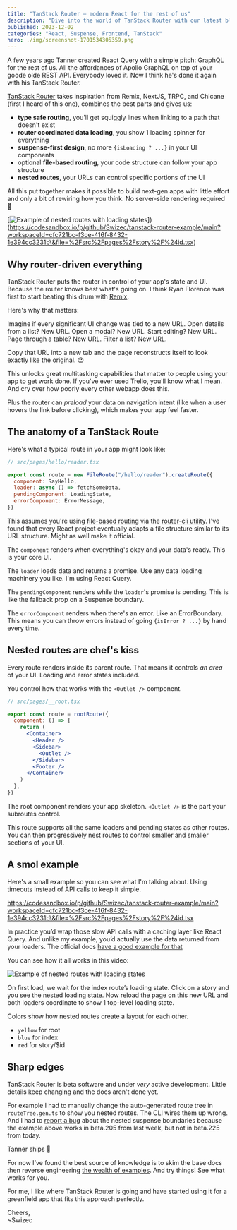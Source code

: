 ```yaml
---
title: "TanStack Router – modern React for the rest of us"
description: "Dive into the world of TanStack Router with our latest blog post, exploring its innovative features and how it revolutionizes app development by controlling your app's state and UI. Ideal read for developers seeking to build next-gen apps effortlessly!"
published: 2023-12-02
categories: "React, Suspense, Frontend, TanStack"
hero: ./img/screenshot-1701534305359.png
---
```


A few years ago Tanner created React Query with a simple pitch: GraphQL for the rest of us. All the affordances of Apollo GraphQL on top of your goode olde REST API. Everybody loved it. Now I think he's done it again with his TanStack Router.

[TanStack Router](https://tanstack.com/router/v1) takes inspiration from Remix, NextJS, TRPC, and Chicane (first I heard of this one), combines the best parts and gives us:

- **type safe routing**, you'll get squiggly lines when linking to a path that doesn't exist
- **router coordinated data loading**, you show 1 loading spinner for everything
- **suspense-first design**, no more `{isLoading ? ...}` in your UI components
- optional **file-based routing**, your code structure can follow your app structure
- **nested routes**, your URLs can control specific portions of the UI

All this put together makes it possible to build next-gen apps with little effort and only a bit of rewiring how you think. No server-side rendering required 🤘

\[![Example of nested routes with loading states](./img/Example-of-nested-routes-with-loading-states-g2hbhd.gif)])(https://codesandbox.io/p/github/Swizec/tanstack-router-example/main?workspaceId=cfc721bc-f3ce-416f-8432-1e394cc3231b\&file=%2Fsrc%2Fpages%2Fstory%2F%24id.tsx)

## Why router-driven everything

TanStack Router puts the router in control of your app's state and UI. Because the router knows best what's going on. I think Ryan Florence was first to start beating this drum with [Remix](https://remix.run).

Here's why that matters:

Imagine if every significant UI change was tied to a new URL. Open details from a list? New URL. Open a modal? New URL. Start editing? New URL. Page through a table? New URL. Filter a list? New URL.

Copy that URL into a new tab and the page reconstructs itself to look exactly like the original. 😍

This unlocks great multitasking capabilities that matter to people using your app to get work done. If you've ever used Trello, you'll know what I mean. And cry over how poorly every other webapp does this.

Plus the router can _preload_ your data on navigation intent (like when a user hovers the link before clicking), which makes your app feel faster.

## The anatomy of a TanStack Route

Here's what a typical route in your app might look like:

```jsx
// src/pages/hello/reader.tsx

export const route = new FileRoute("/hello/reader").createRoute({
  component: SayHello,
  loader: async () => fetchSomeData,
  pendingComponent: LoadingState,
  errorComponent: ErrorMessage,
})
```

This assumes you're using [file-based routing](https://tanstack.com/router/v1/docs/examples/react/file-based-routes) via the [router-cli utility](https://tanstack.com/router/v1/docs/api/router-cli). I've found that every React project eventually adapts a file structure similar to its URL structure. Might as well make it official.

The `component` renders when everything's okay and your data's ready. This is your core UI.

The `loader` loads data and returns a promise. Use any data loading machinery you like. I'm using React Query.

The `pendingComponent` renders while the `loader`'s promise is pending. This is like the fallback prop on a Suspense boundary.

The `errorComponent` renders when there's an error. Like an ErrorBoundary. This means you can throw errors instead of going `{isError ? ...}` by hand every time.

## Nested routes are chef's kiss

Every route renders inside its parent route. That means it controls _an area_ of your UI. Loading and error states included.

You control how that works with the `<Outlet />` component.

```jsx
// src/pages/__root.tsx

export const route = rootRoute({
  component: () => {
    return (
      <Container>
        <Header />
        <Sidebar>
          <Outlet />
        </Sidebar>
        <Footer />
      </Container>
    )
  },
})
```

The root component renders your app skeleton. `<Outlet />` is the part your subroutes control.

This route supports all the same loaders and pending states as other routes. You can then progressively nest routes to control smaller and smaller sections of your UI.

## A smol example

Here's a small example so you can see what I'm talking about. Using timeouts instead of API calls to keep it simple.

https://codesandbox.io/p/github/Swizec/tanstack-router-example/main?workspaceId=cfc721bc-f3ce-416f-8432-1e394cc3231b\&file=%2Fsrc%2Fpages%2Fstory%2F%24id.tsx

In practice you’d wrap those slow API calls with a caching layer like React Query. And unlike my example, you’d actually use the data returned from your loaders. The official docs [have a good example for that](https://tanstack.com/router/v1/docs/examples/react/deferred-data?file=src%2Fmain.tsx)

You can see how it all works in this video:

![Example of nested routes with loading states](./img/Example-of-nested-routes-with-loading-states-j3aib4.gif)

On first load, we wait for the index route’s loading state. Click on a story and you see the nested loading state. Now reload the page on this new URL and both loaders coordinate to show 1 top-level loading state.

Colors show how nested routes create a layout for each other.

- `yellow` for root
- `blue` for index
- `red` for story/$id

## Sharp edges

TanStack Router is beta software and under _very_ active development. Little details keep changing and the docs aren't done yet.

For example I had to manually change the auto-generated route tree in `routeTree.gen.ts` to show you nested routes. The CLI wires them up wrong. And I had to [report a bug](https://github.com/TanStack/router/issues/831) about the nested suspense boundaries because the example above works in beta.205 from last week, but not in beta.225 from today.

Tanner ships 🤘

For now I’ve found the best source of knowledge is to skim the base docs then reverse engineering [the wealth of examples](https://tanstack.com/router/v1/docs/examples/react/quickstart). And try things! See what works for you.

For me, I like where TanStack Router is going and have started using it for a greenfield app that fits this approach perfectly.

Cheers,<br />
\~Swizec
